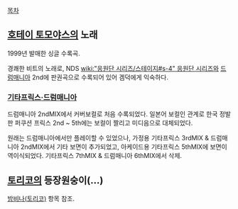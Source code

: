 [[목차]]
== [[호테이 토모야스]]의 노래 ==
{{{#!html
<object width="420" height="315"><param name="movie" value="//www.youtube.com/v/lwOWS02RoEw?version=3&amp;hl=ko_KR"></param><param name="allowFullScreen" value="true"></param><param name="allowscriptaccess" value="always"></param><embed src="//www.youtube.com/v/lwOWS02RoEw?version=3&amp;hl=ko_KR" type="application/x-shockwave-flash" width="420" height="315" allowscriptaccess="always" allowfullscreen="true"></embed></object>
}}}
1999년 발매한 싱글 수록곡.

경쾌한 비트의 노래로, NDS [[wiki:"응원단 시리즈/스테이지#s-4" 응원단 시리즈]]와 [[드럼매니아]] 2nd에 판권곡으로 수록되어 있어 겜덕에게 익숙하다.

=== [[기타프릭스·드럼매니아]] ===
드럼매니아 2ndMIX에서 커버보컬로 처음 수록되었다. 일본어 보컬인 관계로 한국 정발판 퍼쿠션 프릭스 2nd ~ 5th에는 보컬이 짤리고 미디음으로 대체되었다.

원래는 드럼매니아에서만 플레이할 수 있었으나, 가정용 기타프릭스 3rdMIX & 드럼매니아 2ndMIX에서 기타 보면이 추가되었고, 아케이드용 기타프릭스 5thMIX에 보면이 역이식되었다. 기타프릭스 7thMIX & 드럼매니아 6thMIX에서 삭제.

== [[토리코(만화)|토리코]]의 등장원숭이(...) ==
[[밤비나(토리코)]] 항목 참조.
